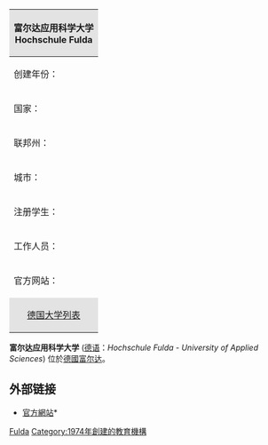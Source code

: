 {{Expand |time=2008-04-11T00:32:38+00:00 }}<!-- 本调用由 {{subst:Expand/auto}} 自动产生。 -->
{| class="infobox" style="font-size: 90%; width: 23em; text-align: left"
|-
! colspan="2" style="background:#e3e3e3; text-align: center" | 富尔达应用科学大学<br />Hochschule Fulda
|- style="background: #ffffff;"
| 创建年份： || 1974年
|- style="background: #ffffff;"
| 国家： || [[德国|德国]]
|- style="background: #ffffff;"
| 联邦州： || [[黑森州|黑森州]]
|- style="background: #ffffff;"
| 城市： || [[富尔达|富尔达]]
|- style="background: #ffffff;"
| 注册学生： || 6500人（2013年冬季学期）
|- style="background: #ffffff;"
| 工作人员： || 250人（2007年冬季学期）
|- style="background: #ffffff;"
| 官方网站： || [http://www.hs-fulda.de/ www.hs-fulda.de] {{Wayback|url=http://www.hs-fulda.de/ |date=20210309172713 }}
|-
! colspan="2" style="background:#e3e3e3; text-align: center" | [[德国大学列表|德国大学列表]]
|}

'''富尔达应用科学大学''' ([[德语|德语]]：''Hochschule Fulda - University of Applied Sciences'') 位於[[德國|德國]][[富尔达|富尔达]]。

== 外部链接 ==
{{Commonscat|Hochschule Fulda|富尔达应用科学大学}}
* [http://www.hs-fulda.de 官方網站]* {{Wayback|url=http://www.hs-fulda.de/ |date=20110719042517 }}

{{Univ-stub}}
{{德國教育小作品}}

[[Category:德國大學|Fulda]]
[[Category:1974年創建的教育機構|Category:1974年創建的教育機構]]